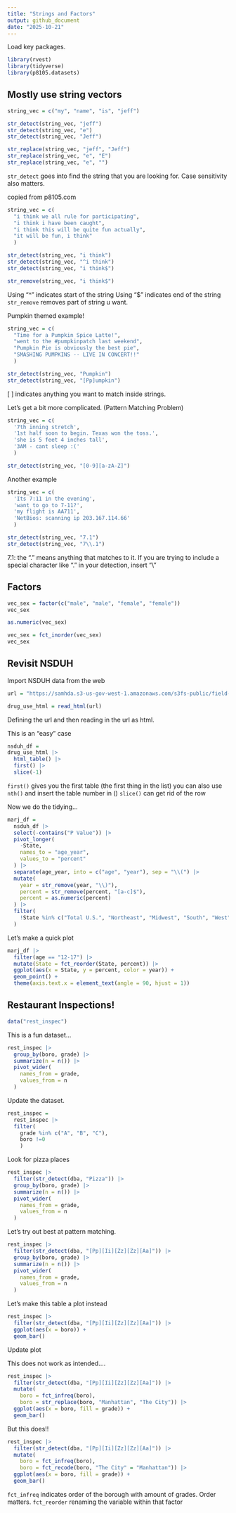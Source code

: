 ```yaml
---
title: "Strings and Factors"
output: github_document
date: "2025-10-21"
---
```


Load key packages.
```r
library(rvest)
library(tidyverse)
library(p8105.datasets)
```

## Mostly use string vectors

```r
string_vec = c("my", "name", "is", "jeff")

str_detect(string_vec, "jeff")
str_detect(string_vec, "e")
str_detect(string_vec, "Jeff")

str_replace(string_vec, "jeff", "Jeff")
str_replace(string_vec, "e", "E")
str_replace(string_vec, "e", "")
```
`str_detect` goes into find the string that you are looking for. Case sensitivity also matters.



copied from p8105.com

```r
string_vec = c(
  "i think we all rule for participating",
  "i think i have been caught",
  "i think this will be quite fun actually",
  "it will be fun, i think"
  )

str_detect(string_vec, "i think")
str_detect(string_vec, "^i think")
str_detect(string_vec, "i think$")

str_remove(string_vec, "i think$")
```
Using "^" indicates start of the string
Using "$" indicates end of the string
`str_remove` removes part of string u want.


Pumpkin themed example!
```r
string_vec = c(
  "Time for a Pumpkin Spice Latte!",
  "went to the #pumpkinpatch last weekend",
  "Pumpkin Pie is obviously the best pie",
  "SMASHING PUMPKINS -- LIVE IN CONCERT!!"
  )

str_detect(string_vec, "Pumpkin")
str_detect(string_vec, "[Pp]umpkin")
```
[ ] indicates anything you want to match inside strings. 



Let's get a bit more complicated. (Pattern Matching Problem)
```r
string_vec = c(
  '7th inning stretch',
  '1st half soon to begin. Texas won the toss.',
  'she is 5 feet 4 inches tall',
  '3AM - cant sleep :('
  )

str_detect(string_vec, "[0-9][a-zA-Z]")
```

[0-9]: anything between 0 and 9 counts
[A-Z]: anything between A and Z counts



Another example
```r
string_vec = c(
  'Its 7:11 in the evening',
  'want to go to 7-11?',
  'my flight is AA711',
  'NetBios: scanning ip 203.167.114.66'
  )

str_detect(string_vec, "7.1")
str_detect(string_vec, "7\\.1")
```

7.1: the "." means anything that matches to it. 
If you are trying to include a special character like "." in your detection, insert "\\"



## Factors

```r
vec_sex = factor(c("male", "male", "female", "female"))
vec_sex

as.numeric(vec_sex)

vec_sex = fct_inorder(vec_sex)
vec_sex
```

## Revisit NSDUH

Import NSDUH data from the web

```r
url = "https://samhda.s3-us-gov-west-1.amazonaws.com/s3fs-public/field-uploads/2k15StateFiles/NSDUHsaeShortTermCHG2015.htm"

drug_use_html = read_html(url)
```
Defining the url and then reading in the url as html.


This is an "easy" case

```r
nsduh_df =
drug_use_html |> 
  html_table() |> 
  first() |> 
  slice(-1)
```
`first()` gives you the first table (the first thing in the list)
you can also use `nth()` and insert the table number in ()
`slice()` can get rid of the row 


Now we do the tidying...
```r
marj_df =
  nsduh_df |> 
  select(-contains("P Value")) |> 
  pivot_longer(
    -State,
    names_to = "age_year", 
    values_to = "percent"
  ) |> 
  separate(age_year, into = c("age", "year"), sep = "\\(") |> 
  mutate(
    year = str_remove(year, "\\)"),
    percent = str_remove(percent, "[a-c]$"),
    percent = as.numeric(percent)
  ) |> 
  filter(
    !State %in% c("Total U.S.", "Northeast", "Midwest", "South", "West")
  )
```


Let's make a quick plot
```r
marj_df |> 
  filter(age == "12-17") |> 
  mutate(State = fct_reorder(State, percent)) |> 
  ggplot(aes(x = State, y = percent, color = year)) +
  geom_point() +
  theme(axis.text.x = element_text(angle = 90, hjust = 1))
```


## Restaurant Inspections!

```r
data("rest_inspec")
```

This is a fun dataset...

```r
rest_inspec |> 
  group_by(boro, grade) |> 
  summarize(n = n()) |> 
  pivot_wider(
    names_from = grade,
    values_from = n
  )
```


Update the dataset.
```r
rest_inspec =
  rest_inspec |> 
  filter(
    grade %in% c("A", "B", "C"),
    boro !=0
    )

```


Look for pizza places
```r
rest_inspec |> 
  filter(str_detect(dba, "Pizza")) |> 
  group_by(boro, grade) |> 
  summarize(n = n()) |> 
  pivot_wider(
    names_from = grade,
    values_from = n
  )
```


Let's try out best at pattern matching.

```r
rest_inspec |> 
  filter(str_detect(dba, "[Pp][Ii][Zz][Zz][Aa]")) |> 
  group_by(boro, grade) |> 
  summarize(n = n()) |> 
  pivot_wider(
    names_from = grade,
    values_from = n
  )
```


Let's make this table a plot instead

```r
rest_inspec |> 
  filter(str_detect(dba, "[Pp][Ii][Zz][Zz][Aa]")) |> 
  ggplot(aes(x = boro)) +
  geom_bar()
```

Update plot

This does not work as intended....

```r
rest_inspec |> 
  filter(str_detect(dba, "[Pp][Ii][Zz][Zz][Aa]")) |> 
  mutate(
    boro = fct_infreq(boro),
    boro = str_replace(boro, "Manhattan", "The City")) |> 
  ggplot(aes(x = boro, fill = grade)) +
  geom_bar()
```


But this does!!
```r
rest_inspec |> 
  filter(str_detect(dba, "[Pp][Ii][Zz][Zz][Aa]")) |> 
  mutate(
    boro = fct_infreq(boro),
    boro = fct_recode(boro, "The City" = "Manhattan")) |> 
  ggplot(aes(x = boro, fill = grade)) +
  geom_bar()
```
`fct_infreq` indicates order of the borough with amount of grades. Order matters.
`fct_reorder` renaming the variable within that factor


















